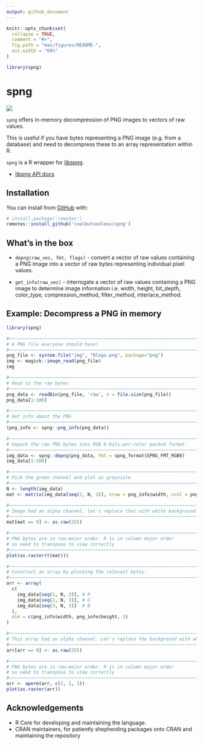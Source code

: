 ```yaml
---
output: github_document
---
```


<!-- README.md is generated from README.Rmd. Please edit that file -->

```r
knitr::opts_chunk$set(
  collapse = TRUE,
  comment = "#>",
  fig.path = "man/figures/README-",
  out.width = "60%"
)

library(spng)
```

# spng


<!-- badges: start -->
![](https://img.shields.io/badge/cool-useless-green.svg)
<!-- badges: end -->

`spng` offers in-memory decompression of PNG images to vectors of raw values.

This is useful if you have bytes representing a PNG image (e.g. from a database)
and need to decompress these to an array representation within R.

`spng` is a R wrapper for [libspng](https://github.com/randy408/libspng).



* [libpng API docs](https://libspng.org/docs/api/)


## Installation

You can install from [GitHub](https://github.com/coolbutuseless/spng) with:

``` r
# install.package('remotes')
remotes::install_github('coolbutuseless/spng')
```

## What's in the box

* `depng(raw_vec, fmt, flags)` - convert a vector of raw values containing a
   PNG image into a vector of raw bytes representing individual pixel values.
   
* `get_info(raw_vec)` - interrogate a vector of raw values containing a PNG image
  to determine image information i.e. width, height, bit_depth, color_type, 
  compression_method, filter_method, interlace_method.
  

## Example: Decompress a PNG in memory

```r
library(spng)

#~~~~~~~~~~~~~~~~~~~~~~~~~~~~~~~~~~~~~~~~~~~~~~~~~~~~~~~~~~~~~~~~~~~~~~~~~~~~~
# A PNG file everyone should have!
#~~~~~~~~~~~~~~~~~~~~~~~~~~~~~~~~~~~~~~~~~~~~~~~~~~~~~~~~~~~~~~~~~~~~~~~~~~~~~
png_file <- system.file("img", "Rlogo.png", package="png")
img <- magick::image_read(png_file)
img
```


```r
#~~~~~~~~~~~~~~~~~~~~~~~~~~~~~~~~~~~~~~~~~~~~~~~~~~~~~~~~~~~~~~~~~~~~~~~~~~~~~
# Read in the raw bytes
#~~~~~~~~~~~~~~~~~~~~~~~~~~~~~~~~~~~~~~~~~~~~~~~~~~~~~~~~~~~~~~~~~~~~~~~~~~~~~
png_data <- readBin(png_file, 'raw', n = file.size(png_file))
png_data[1:100]
```


```r
#~~~~~~~~~~~~~~~~~~~~~~~~~~~~~~~~~~~~~~~~~~~~~~~~~~~~~~~~~~~~~~~~~~~~~~~~~~~~~
# Get info about the PNG 
#~~~~~~~~~~~~~~~~~~~~~~~~~~~~~~~~~~~~~~~~~~~~~~~~~~~~~~~~~~~~~~~~~~~~~~~~~~~~~
(png_info <- spng::png_info(png_data))
```


```r
#~~~~~~~~~~~~~~~~~~~~~~~~~~~~~~~~~~~~~~~~~~~~~~~~~~~~~~~~~~~~~~~~~~~~~~~~~~~~~
# Unpack the raw PNG bytes into RGB 8-bits-per-color packed format. 
#~~~~~~~~~~~~~~~~~~~~~~~~~~~~~~~~~~~~~~~~~~~~~~~~~~~~~~~~~~~~~~~~~~~~~~~~~~~~~
img_data <- spng::depng(png_data, fmt = spng_format$SPNG_FMT_RGB8)
img_data[1:200]
```


```r
#~~~~~~~~~~~~~~~~~~~~~~~~~~~~~~~~~~~~~~~~~~~~~~~~~~~~~~~~~~~~~~~~~~~~~~~~~~~~~
# Pick the green channel and plot as greyscale
#~~~~~~~~~~~~~~~~~~~~~~~~~~~~~~~~~~~~~~~~~~~~~~~~~~~~~~~~~~~~~~~~~~~~~~~~~~~~~
N <- length(img_data)
mat <- matrix(img_data[seq(2, N, 3)], nrow = png_info$width, ncol = png_info$height)

#~~~~~~~~~~~~~~~~~~~~~~~~~~~~~~~~~~~~~~~~~~~~~~~~~~~~~~~~~~~~~~~~~~~~~~~~~~~~~
# Image had an alpha channel, let's replace that with white background
#~~~~~~~~~~~~~~~~~~~~~~~~~~~~~~~~~~~~~~~~~~~~~~~~~~~~~~~~~~~~~~~~~~~~~~~~~~~~~
mat[mat == 0] <- as.raw(255)

#~~~~~~~~~~~~~~~~~~~~~~~~~~~~~~~~~~~~~~~~~~~~~~~~~~~~~~~~~~~~~~~~~~~~~~~~~~~~~
# PNG bytes are in row-major order. R is in column major order
# so need to transpose to view correctly
#~~~~~~~~~~~~~~~~~~~~~~~~~~~~~~~~~~~~~~~~~~~~~~~~~~~~~~~~~~~~~~~~~~~~~~~~~~~~~
plot(as.raster(t(mat)))
```


```r
#~~~~~~~~~~~~~~~~~~~~~~~~~~~~~~~~~~~~~~~~~~~~~~~~~~~~~~~~~~~~~~~~~~~~~~~~~~~~~
# Construct an array by plucking the relevant bytes.
#~~~~~~~~~~~~~~~~~~~~~~~~~~~~~~~~~~~~~~~~~~~~~~~~~~~~~~~~~~~~~~~~~~~~~~~~~~~~~
arr <- array(
  c(
    img_data[seq(1, N, 3)], # R
    img_data[seq(2, N, 3)], # G
    img_data[seq(3, N, 3)]  # B
  ),
  dim = c(png_info$width, png_info$height, 3)
)

#~~~~~~~~~~~~~~~~~~~~~~~~~~~~~~~~~~~~~~~~~~~~~~~~~~~~~~~~~~~~~~~~~~~~~~~~~~~~~
# This array had an alpha channel. Let's replace the background with white.
#~~~~~~~~~~~~~~~~~~~~~~~~~~~~~~~~~~~~~~~~~~~~~~~~~~~~~~~~~~~~~~~~~~~~~~~~~~~~~
arr[arr == 0] <- as.raw(255)

#~~~~~~~~~~~~~~~~~~~~~~~~~~~~~~~~~~~~~~~~~~~~~~~~~~~~~~~~~~~~~~~~~~~~~~~~~~~~~
# PNG bytes are in row-major order. R is in column major order
# so need to transpose to view correctly
#~~~~~~~~~~~~~~~~~~~~~~~~~~~~~~~~~~~~~~~~~~~~~~~~~~~~~~~~~~~~~~~~~~~~~~~~~~~~~
arr <- aperm(arr, c(2, 1, 3))
plot(as.raster(arr))
```



## Acknowledgements

* R Core for developing and maintaining the language.
* CRAN maintainers, for patiently shepherding packages onto CRAN and maintaining
  the repository
